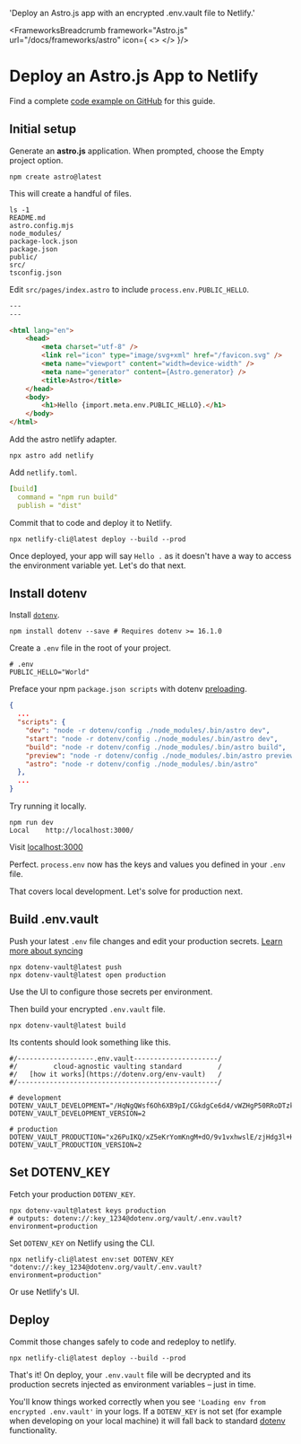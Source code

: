 
  'Deploy an Astro.js app with an encrypted .env.vault file to Netlify.'

<FrameworksBreadcrumb framework="Astro.js" url="/docs/frameworks/astro" icon={
  <>
    <AstroIcon className="h-9 w-9 text-[#FF5D01]"/>
    <NetlifyIcon className="h-9 w-9 text-[#00C7B7]"/>
  </>
}/>
# Deploy an Astro.js App to Netlify
<GuideHeading lead={description} />

<Note>
  Find a complete <a href="https://github.com/dotenv-org/examples/tree/master/nodejs/netlify">code example on GitHub</a> for this guide.
</Note>

## Initial setup

Generate an **astro.js** application. When prompted, choose the Empty project option. 

```shell
npm create astro@latest
```

This will create a handful of files.

```shell
ls -1
README.md
astro.config.mjs
node_modules/
package-lock.json
package.json
public/
src/
tsconfig.json
```

Edit `src/pages/index.astro` to include `process.env.PUBLIC_HELLO`.

```html {{ title: 'src/pages/index.astro' }}
---
---

<html lang="en">
	<head>
		<meta charset="utf-8" />
		<link rel="icon" type="image/svg+xml" href="/favicon.svg" />
		<meta name="viewport" content="width=device-width" />
		<meta name="generator" content={Astro.generator} />
		<title>Astro</title>
	</head>
	<body>
		<h1>Hello {import.meta.env.PUBLIC_HELLO}.</h1>
	</body>
</html>
```

Add the astro netlify adapter.

```
npx astro add netlify
```

Add `netlify.toml`.

```yaml {{ title: 'netlify.toml' }}
[build]
  command = "npm run build"
  publish = "dist"
```

Commit that to code and deploy it to Netlify.

```shell
npx netlify-cli@latest deploy --build --prod
```

<ScreenshotBrowser url="/assets/img/docs/hello-blank.png" www="yourapp.netlify.app" />

Once deployed, your app will say `Hello .` as it doesn't have a way to access the environment variable yet. Let's do that next.

## Install dotenv

Install [`dotenv`](https://github.com/motdotla/dotenv).

```shell
npm install dotenv --save # Requires dotenv >= 16.1.0
```

Create a `.env` file in the root of your project.

```shell {{ title: '.env' }}
# .env
PUBLIC_HELLO="World"
```

Preface your npm `package.json scripts` with dotenv [preloading](https://github.com/motdotla/dotenv#preload).

```json {{ title: 'package.json' }}
{
  ...
  "scripts": {
    "dev": "node -r dotenv/config ./node_modules/.bin/astro dev",
    "start": "node -r dotenv/config ./node_modules/.bin/astro dev",
    "build": "node -r dotenv/config ./node_modules/.bin/astro build",
    "preview": "node -r dotenv/config ./node_modules/.bin/astro preview",
    "astro": "node -r dotenv/config ./node_modules/.bin/astro"
  },
  ...
}
```

Try running it locally.

```shell
npm run dev
Local    http://localhost:3000/
```

Visit [localhost:3000](http://localhost:3000)

<ScreenshotBrowser url='/assets/img/docs/nextjs-hello-world.png' />

Perfect. `process.env` now has the keys and values you defined in your `.env` file.

That covers local development. Let's solve for production next.

## Build .env.vault

Push your latest `.env` file changes and edit your production secrets. [Learn more about syncing](/docs/tutorials/sync)

```shell
npx dotenv-vault@latest push
npx dotenv-vault@latest open production
```

Use the UI to configure those secrets per environment.

<ScreenshotBrowser url='/assets/img/docs/edit-production-public-hello.gif' www='dotenv.org' />

Then build your encrypted `.env.vault` file.

```shell
npx dotenv-vault@latest build
```

Its contents should look something like this.

```shell {{ title: '.env.vault' }}
#/-------------------.env.vault---------------------/
#/         cloud-agnostic vaulting standard         /
#/   [how it works](https://dotenv.org/env-vault)   /
#/--------------------------------------------------/

# development
DOTENV_VAULT_DEVELOPMENT="/HqNgQWsf6Oh6XB9pI/CGkdgCe6d4/vWZHgP50RRoDTzkzPQk/xOaQs="
DOTENV_VAULT_DEVELOPMENT_VERSION=2

# production
DOTENV_VAULT_PRODUCTION="x26PuIKQ/xZ5eKrYomKngM+dO/9v1vxhwslE/zjHdg3l+H6q6PheB5GVDVIbZg=="
DOTENV_VAULT_PRODUCTION_VERSION=2
```

## Set DOTENV_KEY

Fetch your production `DOTENV_KEY`.

```shell
npx dotenv-vault@latest keys production
# outputs: dotenv://:key_1234@dotenv.org/vault/.env.vault?environment=production
```

Set `DOTENV_KEY` on Netlify using the CLI.

```shell
npx netlify-cli@latest env:set DOTENV_KEY "dotenv://:key_1234@dotenv.org/vault/.env.vault?environment=production"
```

Or use Netlify's UI.

<ScreenshotBrowser url='/assets/img/docs/netlify-config-vars.png' />

## Deploy

Commit those changes safely to code and redeploy to netlify.

```shell
npx netlify-cli@latest deploy --build --prod
```
<ScreenshotBrowser url='/assets/img/docs/hello-production.png' www='yourapp.netlify.app' />

That's it! On deploy, your `.env.vault` file will be decrypted and its production secrets injected as environment variables – just in time.

You'll know things worked correctly when you see `'Loading env from encrypted .env.vault'` in your logs. If a `DOTENV_KEY` is not set (for example when developing on your local machine) it will fall back to standard [dotenv](https://github.com/motdotla/dotenv) functionality.

<ScreenshotBrowser url='/assets/img/docs/netlify-astro-logs-vault.png' www='npx netlify-cli@latest deploy --build --prod' />

<WellDone/>
